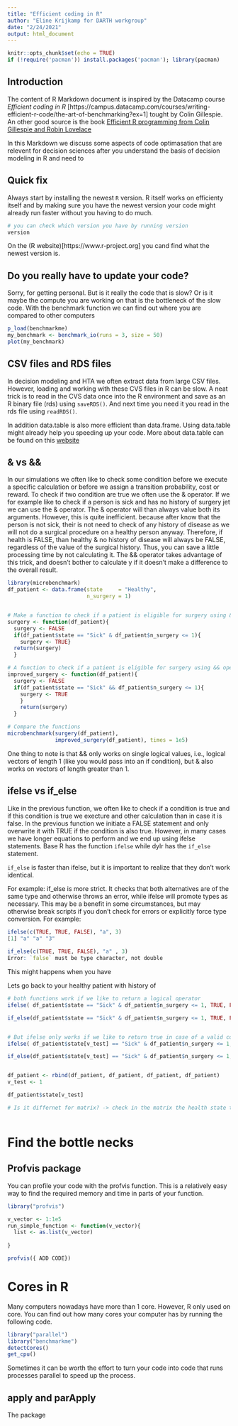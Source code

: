 ```yaml
---
title: "Efficient coding in R"
author: "Eline Krijkamp for DARTH workgroup"
date: "2/24/2021"
output: html_document
---
```


```r
knitr::opts_chunk$set(echo = TRUE)
if (!require('pacman')) install.packages('pacman'); library(pacman) 
```

## Introduction

The content of R Markdown document is inspired by the Datacamp course *Efficient coding in R* [https://campus.datacamp.com/courses/writing-efficient-r-code/the-art-of-benchmarking?ex=1] tought by Colin Gillespie. An other good source is the book [Efficient R programming from
Colin Gillespie and Robin Lovelace](https://csgillespie.github.io/efficientR/])

In this Markdown we discuss some aspects of code optimasation that are relevent for decision sciences after you understand the basis of decision modeling in R and need to 


## Quick fix
Always start by installing the newest `R` version. R itself works on efficienty itself and by making sure you have the newest version your code might already run faster without you having to do much.
```r
# you can check which version you have by running version
version
```

On the (R website)[https://www.r-project.org] you cand find what the newest version is. 


## Do you really have to update your code?
Sorry, for getting personal. But is it really the code that is slow? Or is it maybe the compute you are working on that is the bottleneck of the slow code. With the benchmark function we can find out where you are compared to other computers
```r
p_load(benchmarkme)
my_benchmark <- benchmark_io(runs = 3, size = 50)
plot(my_benchmark)
```



## CSV files and RDS files
In decision modeling and HTA we often extract data from large CSV files. However, loading and working with these CVS files in R can be slow. A  neat trick is to read in the CVS data once into the R environment and save as an R binary file (rds) using `saveRDS()`. And next time you need it you read in the rds file using `readRDS()`.

In addition data.table is also more efficient than data.frame. Using data.table might already help you speeding up your code. More about data.table can be found on this [website](https://cran.r-project.org/web/packages/data.table/vignettes/datatable-intro.html)

## & vs &&
In our simulations we often like to check some condition before we execute a specific calculation or before we assign a transition probability, cost or reward. To check if two condition are true we often use the & operator. If we for example like to check if a person is sick and has no history of surgery jet we can use the & operator. The & operator will than always value both its arguments. However, this is quite inefficient. because after know that the person is not sick, their is not need to check of any history of disease as we will not do a surgical procedure on a healthy person anyway. Therefore, if health is FALSE, than healthy & no history of disease will always be FALSE, regardless of the value of the surgical history. Thus, you can save a little processing time by not calculating it. The && operator takes advantage of this trick, and doesn't bother to calculate y if it doesn't make a difference to the overall result.

```r
library(microbenchmark)
df_patient <- data.frame(state     = "Healthy", 
                         n_surgery = 1)


# Make a function to check if a patient is eligible for surgery using & operator
surgery <- function(df_patient){
  surgery <- FALSE
  if(df_patient$state == "Sick" & df_patient$n_surgery <= 1){
    surgery <- TRUE}
  return(surgery)
  }

# A function to check if a patient is eligible for surgery using && operator
improved_surgery <- function(df_patient){
  surgery <- FALSE
  if(df_patient$state == "Sick" && df_patient$n_surgery <= 1){
    surgery <- TRUE
    }
    return(surgery)
  }

# Compare the functions
microbenchmark(surgery(df_patient), 
               improved_surgery(df_patient), times = 1e5)

```

One thing to note is that && only works on single logical values, i.e., logical vectors of length 1 (like you would pass into an if condition), but & also works on vectors of length greater than 1.



## ifelse vs if_else
Like in the previous function, we often like to check if a condition is true and if this condition is true we execture and other calculation than in case it is false. In the previous function we initiate a FALSE statement and only overwrite it with TRUE if the condition is also true. However, in many cases we have longer equations to perform and we end up using ifelse statements. Base R has the function `ifelse` while dylr has the `if_else` statement. 

`if_else` is faster than ifelse, but it is important to realize that they don't work identical. 

For example:
if_else is more strict. It checks that both alternatives are of the same type and otherwise throws an error, while ifelse will promote types as necessary. This may be a benefit in some circumstances, but may otherwise break scripts if you don't check for errors or explicitly force type conversion. For example:

```r
ifelse(c(TRUE, TRUE, FALSE), "a", 3)
[1] "a" "a" "3"
 
if_else(c(TRUE, TRUE, FALSE), "a" , 3)
Error: `false` must be type character, not double

```

This might happens when you have 

Lets go back to your healthy patient with history of
```r
# both functions work if we like to return a logical operator
ifelse( df_patient$state == "Sick" & df_patient$n_surgery <= 1, TRUE, FALSE)

if_else(df_patient$state == "Sick" & df_patient$n_surgery <= 1, TRUE, FALSE)


# But ifelse only works if we like to return true in case of a valid condition and a value in case that is not true
ifelse( df_patient$state[v_test] == "Sick" & df_patient$n_surgery <= 1, TRUE, 100)

if_else(df_patient$state[v_test] == "Sick" & df_patient$n_surgery <= 1, 200, 100)


df_patient <- rbind(df_patient, df_patient, df_patient, df_patient)
v_test <- 1

df_patient$state[v_test]

# Is it differnet for matrix? -> check in the matrix the health state to find the row in the 



```


# Find the bottle necks

## Profvis package
You can profile your code with the profvis function. This is a relatively easy way to find the required memory and time in parts of your function. 

```r
library("profvis")

v_vector <- 1:1e5
run_simple_function <- function(v_vector){
  list <- as.list(v_vector)
  
}

profvis({ ADD CODE})
```

# Cores in R
Many computers nowadays have more than 1 core. However, R only used on core. You can find out how many cores your computer has by running the following code.  

```r
library("parallel") 
library("benchmarkme")
detectCores() 
get_cpu()
```
Sometimes it can be worth the effort to turn your code into code that runs processes parallel to speed up the process. 




## apply and parApply
The package


